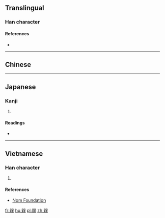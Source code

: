 ==Translingual==

===Han character===
{{Han char|rn=75|rad=木|as=10|sn=14|four=|canj=RDRD|ids=⿰呆呆}}

====References====
* {{Han ref|kx=0546.140|dkj=15324|dj=0934.060|hdz=21263.180|uh=69D1|ud=27089}}

----

==Chinese==
{{zh-see|梅|a}}

----

==Japanese==

===Kanji===
{{ja-kanji|grade=|rs=木10}}

# {{defn|lang=ja|sort=木10}}

====Readings====
* {{ja-readings|on=[[ばい]] (bai)|kun=[[うめ]] (ume)}}

----

==Vietnamese==

===Han character===
{{vi-readings|rs=木10| hanviet = mai}}

# {{defn|lang=vi|sort=木10}}

====References====
*[http://nomfoundation.org/common/nom_details.php?codepoint=69d1 Nom Foundation]

[[fr:槑]]
[[hu:槑]]
[[pl:槑]]
[[zh:槑]]